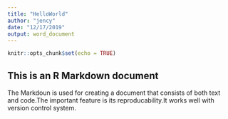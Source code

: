 ---
title: "HelloWorld"
author: "jency"
date: "12/17/2019"
output: word_document
---

```{r setup, include=FALSE}
knitr::opts_chunk$set(echo = TRUE)
```

## This is an R Markdown document
The Markdoun is used for creating a document that consists of both text and code.The important feature is its reproducability.It works well with version control system.

